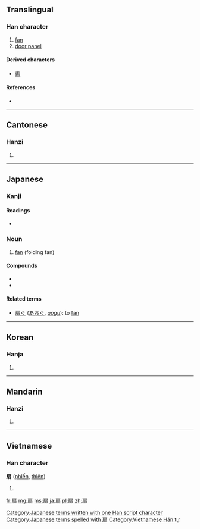 {{also|煽}}
==Translingual==

===Han character===
{{Han char|rn=63|rad=戶|as=06|sn=10|four=3022<sub>7</sub>|canj=竹尸尸一一 (HSSMM), 戈尸尸一一 (ISSMM)}}

# [[fan]]
# [[door panel]]

====Derived characters====
* [[煽]]

====References====
* {{Han ref|kx=0416.140|dkj=11743|dj=0761.160|hdz=32263.060|uh=6247|ud=25159|bh=AEB0|bd=44720}}

----

==Cantonese==

===Hanzi===
{{yue-hanzi|jyut=[[sin3]]|y=[[sin3]]}}

# {{defn|lang=yue|sort=戶06}}

----

==Japanese==
===Kanji===
{{ja-kanji|grade=7|rs=戶06}}

====Readings====
* {{ja-readings|on=[[せん]] (sen)|kun=[[おうぎ]] (ougi)}}

===Noun===
{{ja-noun|k|hira=おうぎ|rom=ōgi}}

# [[fan]] (folding fan)

====Compounds====
* {{ja-l|団扇|うちわ|uchiwa}}
* {{ja-l|鉄扇|てっせん|tessen}}

====Related terms====
* [[扇ぐ]] ([[あおぐ]], ''[[aogu]]''): to [[fan]]

[[Category:Japanese terms written with one Han script character]]
[[Category:Japanese terms spelled with 扇]]

----

==Korean==

===Hanja===
{{ko-hanja|hangeul=선|eumhun=|rv=seon|mr=sŏn|y=sen}}

# {{defn|lang=ko|sort=戶06}}

----

==Mandarin==

===Hanzi===
{{cmn-hanzi|pin=[[shàn]] ([[shan4]]), [[shān]] ([[shan1]])|wg=shan<sup>4</sup>}}

# {{defn|lang=cmn|sort=戶06}}

----

==Vietnamese==

===Han character===
'''扇''' ([[phiến]], [[thiên]])

# {{defn|lang=vi}}

[[Category:Vietnamese Hán tự]]

[[fr:扇]]
[[mg:扇]]
[[ms:扇]]
[[ja:扇]]
[[pl:扇]]
[[zh:扇]]